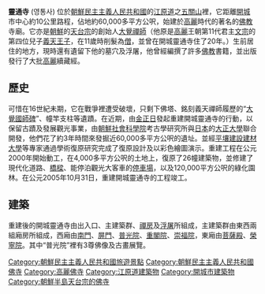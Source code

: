 '''靈通寺''' (영통사) 位於[[朝鮮民主主義人民共和國|朝鮮民主主義人民共和國]]的[[江原道_(朝鮮)|江原道]]之[[五關山|五關山]]裡，它距離[[開城|開城]]市中心約10公里路程，佔地約60,000多平方公呎，始建於[[高麗|高麗]]時代的著名的[[佛教|佛教]]寺廟。它亦是[[朝鮮|朝鮮]]的[[天台宗|天台宗]]的創始人[[大覺禪師|大覺禪師]]（他原是[[高麗|高麗]]王朝第11代君主[[高麗文宗|文宗]]的第四位兒子[[義天王子|義天王子]]，在11歲時削髮為[[僧|僧]]，並曾在開城靈通寺住了20年。）生前居住的地方，現時還有遺留下他的墓穴及浮屠，他曾經編撰了許多[[佛教|佛教]]書籍，並出版發行了大批[[高麗|高麗]]續藏經。

==歷史==
可惜在16世紀未期，它在戰爭裡遭受破壞，只剩下佛塔、銘刻義天禪師履歷的“[[大覺國師碑|大覺國師碑]]”、幢竿支柱等遺蹟。在近期，由[[金正日|金正日]]發起重建開城靈通寺的行動，以保留古蹟及發展觀光事業，由[[朝鮮社會科學院|朝鮮社會科學院]]考古學研究所與[[日本|日本]]的[[大正大學|大正大學]]聯合開發，他們花了約3年時間來發掘近60,000多平方公呎的遺址。並經[[平壤建設建材大學|平壤建設建材大學]]等專家通過學術復原研究完成了復原設計及以彩色繪圖演示。重建工程在公元2000年開始動工，在4,000多平方公呎的土地上，復原了26幢建築物，並修建了現代化道路、[[橋樑|橋樑]]、能停泊觀光大客車的[[停車場|停車場]]，以及120,000平方公呎的綠化園林。在公元2005年10月31日，重建開城靈通寺的工程竣工。
 
==建築==
重建後的開城靈通寺由出入口、主建築群、[[禪房|禪房]]及[[浮屠|浮屠]]所組成，主建築群由東西兩組廂房所組成，西廂由[[南門|南門]]、[[屏門|屏門]]、[[普光院|普光院]]、[[重閣院|重閣院]]、[[崇福院|崇福院]]，東廂由[[菩薩殿|菩薩殿]]、[[榮寧院|榮寧院]]。其中“普光院”裡有3尊佛像及古畫展覽。

{{DEFAULTSORT:Ryongtongsa}}
[[Category:朝鮮民主主義人民共和國旅遊景點|Category:朝鮮民主主義人民共和國旅遊景點]]
[[Category:朝鮮民主主義人民共和國佛寺|Category:朝鮮民主主義人民共和國佛寺]]
[[Category:高麗佛寺|Category:高麗佛寺]]
[[Category:江原道建築物|Category:江原道建築物]]
[[Category:開城市建築物|Category:開城市建築物]]
[[Category:朝鮮半島天台宗的佛寺|Category:朝鮮半島天台宗的佛寺]]